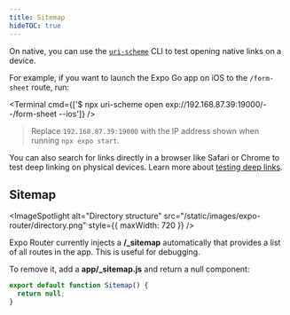 ```yaml
---
title: Sitemap
hideTOC: true
---
```



On native, you can use the [`uri-scheme`](https://www.npmjs.com/package/uri-scheme) CLI to test opening native links on a device.

For example, if you want to launch the Expo Go app on iOS to the `/form-sheet` route, run:

<Terminal cmd={['$ npx uri-scheme open exp://192.168.87.39:19000/--/form-sheet --ios']} />

> Replace `192.168.87.39:19000` with the IP address shown when running `npx expo start`.

You can also search for links directly in a browser like Safari or Chrome to test deep linking on physical devices. Learn more about [testing deep links](https://reactnavigation.org/docs/deep-linking).

## Sitemap

<ImageSpotlight
  alt="Directory structure"
  src="/static/images/expo-router/directory.png"
  style={{ maxWidth: 720 }}
/>

Expo Router currently injects a **/\_sitemap** automatically that provides a list of all routes in the app. This is useful for debugging.

To remove it, add a **app/\_sitemap.js** and return a null component:

```jsx app/_sitemap.js
export default function Sitemap() {
  return null;
}
```
